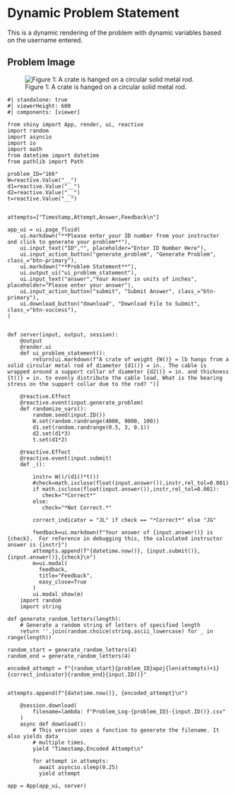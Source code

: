 # Dynamic Problem Statement {.unnumbered}

This is a dynamic rendering of the problem with dynamic variables based on the username entered. 


## Problem Image

![Figure 1: A crate is hanged on a circular solid metal rod.](images/391.png){fig-alt="Picture with a crate hanging on a circular solid metal rod. The crate is being help up by a cable on each side. The circular metal rod is between two walls"}

```shinylive-python
#| standalone: true
#| viewerHeight: 600
#| components: [viewer]

from shiny import App, render, ui, reactive
import random
import asyncio
import io
import math
from datetime import datetime
from pathlib import Path

problem_ID="166"
W=reactive.Value("__")
d1=reactive.Value("__")
d2=reactive.Value("__")
t=reactive.Value("__")


attempts=["Timestamp,Attempt,Answer,Feedback\n"]

app_ui = ui.page_fluid(
    ui.markdown("**Please enter your ID number from your instructor and click to generate your problem**"),
    ui.input_text("ID","", placeholder="Enter ID Number Here"),
    ui.input_action_button("generate_problem", "Generate Problem", class_="btn-primary"),
    ui.markdown("**Problem Statement**"),
    ui.output_ui("ui_problem_statement"),
    ui.input_text("answer","Your Answer in units of inches", placeholder="Please enter your answer"),
    ui.input_action_button("submit", "Submit Answer", class_="btn-primary"),
    ui.download_button("download", "Download File to Submit", class_="btn-success"),
)


def server(input, output, session):
    @output
    @render.ui
    def ui_problem_statement():
        return[ui.markdown(f"A crate of weight {W()} = lb hangs from a solid circular metal rod of diameter {d1()} = in.. The cable is wrapped around a support collar of diameter {d2()} = in. and thickness {t()} = in. to evenly distribute the cable load. What is the bearing stress on the support collar due to the rod? ")]
    
    @reactive.Effect
    @reactive.event(input.generate_problem)
    def randomize_vars():
        random.seed(input.ID())
        W.set(random.randrange(4000, 9000, 100))
        d1.set(random.randrange(0.5, 3, 0.1))
        d2.set(d1*3)
        t.set(d1*2)

    @reactive.Effect
    @reactive.event(input.submit)
    def _():
        
        instr= W()/(d1()*t())
        #check=math.isclose(float(input.answer()),instr,rel_tol=0.001)
        if math.isclose(float(input.answer()),instr,rel_tol=0.001):
           check="*Correct*"
        else:
           check="*Not Correct.*"
        
        correct_indicator = "JL" if check == "*Correct*" else "JG"
        
        feedback=ui.markdown(f"Your answer of {input.answer()} is {check}.  For reference in debugging this, the calculated instructor answer is {instr}")
        attempts.append(f"{datetime.now()}, {input.submit()},{input.answer()},{check}\n")
        m=ui.modal(
          feedback,
          title="Feedback",
          easy_close=True
        )
        ui.modal_show(m)
    import random
    import string

def generate_random_letters(length):
    # Generate a random string of letters of specified length
    return ''.join(random.choice(string.ascii_lowercase) for _ in range(length))   

random_start = generate_random_letters(4)  
random_end = generate_random_letters(4)    

encoded_attempt = f"{random_start}{problem_ID}apoj{len(attempts)+1}{correct_indicator}{random_end}{input.ID()}"


attempts.append(f"{datetime.now()}, {encoded_attempt}\n")

    @session.download(
        filename=lambda: f"Problem_Log-{problem_ID}-{input.ID()}.csv"
    )
    async def download():
        # This version uses a function to generate the filename. It also yields data
        # multiple times.
        yield "Timestamp,Encoded Attempt\n"
   
        for attempt in attempts:
          await asyncio.sleep(0.25) 
          yield attempt

app = App(app_ui, server)

```
